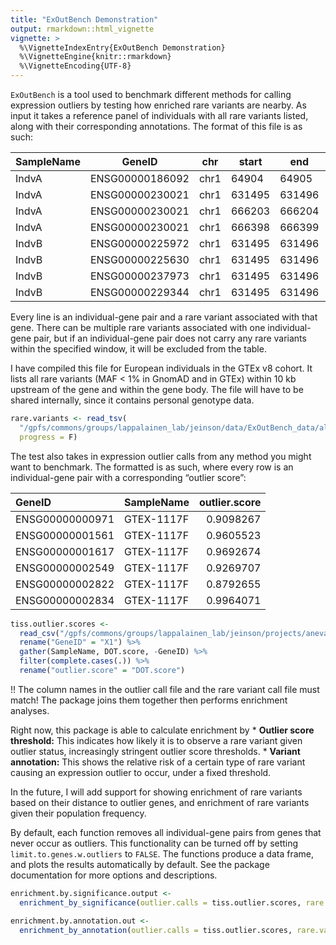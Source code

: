 ```yaml
---
title: "ExOutBench Demonstration"
output: rmarkdown::html_vignette
vignette: >
  %\VignetteIndexEntry{ExOutBench Demonstration}
  %\VignetteEngine{knitr::rmarkdown}
  %\VignetteEncoding{UTF-8}
---
```


`ExOutBench` is a tool used to benchmark different methods for calling expression outliers by testing how enriched rare variants are nearby. As input it takes a reference panel of individuals with all rare variants listed, along with their corresponding annotations. The format of this file is as such:

| SampleName | GeneID          | chr  | start  | end    | consdetail        |
|------------|-----------------|------|--------|--------|-------------------|
| IndvA      | ENSG00000186092 | chr1 | 64904  | 64905  | upstream          |
| IndvA      | ENSG00000230021 | chr1 | 631495 | 631496 | upstream          |
| IndvA      | ENSG00000230021 | chr1 | 666203 | 666204 | intron,non_coding |
| IndvA      | ENSG00000230021 | chr1 | 666398 | 666399 | intron,non_coding |
| IndvB      | ENSG00000225972 | chr1 | 631495 | 631496 | downstream        |
| IndvB      | ENSG00000225630 | chr1 | 631495 | 631496 | downstream        |
| IndvB      | ENSG00000237973 | chr1 | 631495 | 631496 | non_coding_exon   |
| IndvB      | ENSG00000229344 | chr1 | 631495 | 631496 | upstream          |

Every line is an individual-gene pair and a rare variant associated with that gene. There can be multiple rare variants associated with one individual-gene pair, but if an individual-gene pair does not carry any rare variants within the specified window, it will be excluded from the table.

I have compiled this file for European individuals in the GTEx v8 cohort. It lists all rare variants (MAF < 1% in GnomAD and in GTEx) within 10 kb upstream of the gene and within the gene body. The file will have to be shared internally, since it contains personal genotype data. 

```r
rare.variants <- read_tsv(
  "/gpfs/commons/groups/lappalainen_lab/jeinson/data/ExOutBench_data/all_rare_variants_SNPs_10kb_genebody_w_consdetail_no_NA.tsv", 
  progress = F)
```

The test also takes in expression outlier calls from any method you might want to benchmark. The formatted is as such, where every row is an individual-gene pair with a corresponding "outlier score":

|GeneID          |SampleName | outlier.score|
|:---------------|:----------|-------------:|
|ENSG00000000971 |GTEX-1117F |     0.9098267|
|ENSG00000001561 |GTEX-1117F |     0.9605523|
|ENSG00000001617 |GTEX-1117F |     0.9692674|
|ENSG00000002549 |GTEX-1117F |     0.9269707|
|ENSG00000002822 |GTEX-1117F |     0.8792655|
|ENSG00000002834 |GTEX-1117F |     0.9964071|

```r
tiss.outlier.scores <-
  read_csv("/gpfs/commons/groups/lappalainen_lab/jeinson/projects/aneva-dot/analysis_v8/ANEVA-DOT-pipeline/Filtering/combined.ad.scores.in.MSCLSK.tsv") %>%
  rename("GeneID" = "X1") %>%
  gather(SampleName, DOT.score, -GeneID) %>%
  filter(complete.cases(.)) %>%
  rename("outlier.score" = "DOT.score")
```

!! The column names in the outlier call file and the rare variant call file must match! The package joins them together then performs enrichment analyses. 

Right now, this package is able to calculate enrichment by 
* __Outlier score threshold:__ This indicates how likely it is to observe a rare variant given outlier status, increasingly stringent outlier score thresholds. 
* __Variant annotation:__ This shows the relative risk of a certain type of rare variant causing an expression outlier to occur, under a fixed threshold. 

In the future, I will add support for showing enrichment of rare variants based on their distance to outlier genes, and enrichment of rare variants given their population frequency. 

By default, each function removes all individual-gene pairs from genes that never occur as outliers. This functionality can be turned off by setting `limit.to.genes.w.outliers` to `FALSE`. The functions produce a data frame, and plots the results automatically by default. See the package documentation for more options and descriptions. 

```r
enrichment.by.significance.output <- 
  enrichment_by_significance(outlier.calls = tiss.outlier.scores, rare.variants = rare.variants, draw.plot = T)
```

```r
enrichment.by.annotation.out <- 
  enrichment_by_annotation(outlier.calls = tiss.outlier.scores, rare.variants = rare.variants, draw.plot = T)
```


